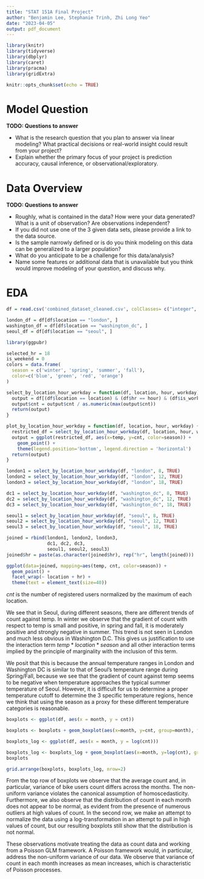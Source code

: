 ```yaml
---
title: "STAT 151A Final Project"
author: "Benjamin Lee, Stephanie Trinh, Zhi Long Yeo"
date: "2023-04-05"
output: pdf_document
---
```


```r
library(knitr)
library(tidyverse)
library(dbplyr)
library(caret)
library(pracma)
library(gridExtra)

knitr::opts_chunk$set(echo = TRUE)
```

# Model Question

**TODO: Questions to answer**

-   What is the research question that you plan to answer via linear modeling? What practical decisions or real-world insight could result from your project?
-   Explain whether the primary focus of your project is prediction accuracy, causal inference, or observational/exploratory.

# Data Overview

**TODO: Questions to answer**

-   Roughly, what is contained in the data? How were your data generated? What is a unit of observation? Are observations independent?
-   If you did not use one of the 3 given data sets, please provide a link to the data source.
-   Is the sample narrowly defined or is do you think modeling on this data can be generalized to a larger population?
-   What do you anticipate to be a challenge for this data/analysis?
-   Name some features or additional data that is unavailable but you think would improve modeling of your question, and discuss why.

# EDA
``` r
df = read.csv('combined_dataset_cleaned.csv', colClasses= c("integer", "character", "logical", "character", "numeric", "numeric", "numeric", "integer", "integer", "integer", "integer", "integer", "character", "integer", "logical", "logical"))

london_df = df[df$location == "london", ]
washington_df = df[df$location == "washington_dc", ]
seoul_df = df[df$location == "seoul", ]
```

```r
library(ggpubr)

selected_hr = 18
is_weekend = 0
colors = data.frame(
  season = c('winter', 'spring', 'summer', 'fall'),
  color=c('blue', 'green', 'red', 'orange')
)

select_by_location_hour_workday = function(df, location, hour, workday) {
  output = df[(df$location == location) & (df$hr == hour) & (df$is_workday == workday), ]
  output$cnt = output$cnt / as.numeric(max(output$cnt))
  return(output)
}

plot_by_location_hour_workday = function(df, location, hour, workday) {
  restricted_df = select_by_location_hour_workday(df, location, hour, workday)
  output = ggplot(restricted_df, aes(x=temp, y=cnt, color=season)) +
    geom_point() + 
    theme(legend.position='bottom', legend.direction = 'horizontal')
  return(output)
}

london1 = select_by_location_hour_workday(df, "london", 8, TRUE)
london2 = select_by_location_hour_workday(df, "london", 12, TRUE)
london3 = select_by_location_hour_workday(df, "london", 18, TRUE)

dc1 = select_by_location_hour_workday(df, "washington_dc", 8, TRUE)
dc2 = select_by_location_hour_workday(df, "washington_dc", 12, TRUE)
dc3 = select_by_location_hour_workday(df, "washington_dc", 18, TRUE)

seoul1 = select_by_location_hour_workday(df, "seoul", 8, TRUE)
seoul2 = select_by_location_hour_workday(df, "seoul", 12, TRUE)
seoul3 = select_by_location_hour_workday(df, "seoul", 18, TRUE)

joined = rbind(london1, london2, london3,
               dc1, dc2, dc3,
               seoul1, seoul2, seoul3)
joined$hr = paste(as.character(joined$hr), rep("hr", length(joined)))

ggplot(data=joined, mapping=aes(temp, cnt, color=season)) + 
  geom_point() + 
  facet_wrap(~ location + hr) + 
  theme(text = element_text(size=40))
```

$cnt$ is the number of registered users normalized by the maximum of each location.

We see that in Seoul, during different seasons, there are different trends of count against temp. In winter we observe that the gradient of count with respect to temp is small and positive, in spring and fall, it is moderately positive and strongly negative in summer. This trend is not seen in London and much less obvious in Washington D.C. This gives us justification to use the interaction term $temp*location*season$ and all other interaction terms implied by the principle of marginality with the inclusion of this term.

We posit that this is because the annual temperature ranges in London and Washington DC is similar to that of Seoul's temperature range during Spring/Fall, because we see that the gradient of count against temp seems to be negative when temperature approaches the typical summer temperature of Seoul. However, it is difficult for us to determine a proper temperature cutoff to determine the 3 specific temperature regions, hence we think that using the season as a proxy for these different temperature categories is reasonable.

```r
boxplots <- ggplot(df, aes(x = month, y = cnt))

boxplots <- boxplots + geom_boxplot(aes(x=month, y=cnt, group=month), fill = "gray", color = "black", alpha = 0.8, outlier.color = "black", outlier.size = 0.7) + xlab("Month") + ylab("Count") + ggtitle("Boxplots of Count against Month by Location") + facet_wrap(~location, scales = "free") + scale_x_continuous(breaks=1:12)

boxplots_log <- ggplot(df, aes(x = month, y = log(cnt)))

boxplots_log <- boxplots_log + geom_boxplot(aes(x=month, y=log(cnt), group=month), fill = "gray", color = "black", alpha = 0.8, outlier.color = "black", outlier.size = 0.7) + xlab("Month") + ylab("log(Count)") + ggtitle("Boxplots of log(Count) against Month by Location") + facet_wrap(~location, scales = "free") + scale_x_continuous(breaks=1:12)
boxplots

grid.arrange(boxplots, boxplots_log, nrow=2)
```
From the top row of boxplots we observe that the average count and, in particular, variance of bike users count differs across the months. The non-uniform variance violates the canonical assumption of homoscedasticity. Furthermore, we also observe that the distribution of count in each month does not appear to be normal, as evident from the presence of numerous outliers at high values of count. In the second row, we make an attempt to normalize the data using a log-transformation in an attempt to pull in high values of count, but our resulting boxplots still show that the distribution is not normal.

These observations motivate treating the data as count data and working from a Poisson GLM framework. A Poisson framework would, in particular, address the non-uniform variance of our data. We observe that variance of count in each month increases as mean increases, which is characteristic of Poisson processes.